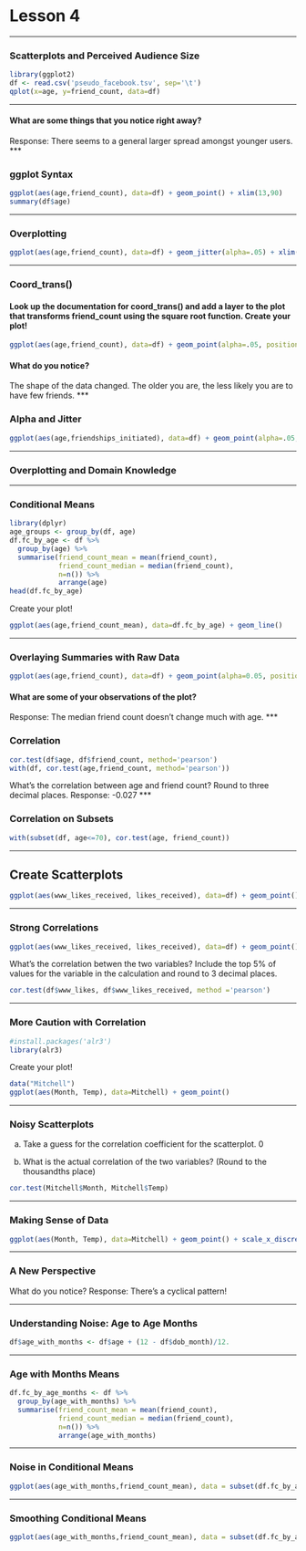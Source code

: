 Lesson 4
========================================================

***

### Scatterplots and Perceived Audience Size
```r
library(ggplot2)
df <- read.csv('pseudo_facebook.tsv', sep='\t')
qplot(x=age, y=friend_count, data=df)
```

***

#### What are some things that you notice right away?
Response:
There seems to a general larger spread amongst younger users.
***

### ggplot Syntax
```r
ggplot(aes(age,friend_count), data=df) + geom_point() + xlim(13,90)
summary(df$age)
```

***

### Overplotting
```r
ggplot(aes(age,friend_count), data=df) + geom_jitter(alpha=.05) + xlim(13,90)
```

***

### Coord_trans()
#### Look up the documentation for coord_trans() and add a layer to the plot that transforms friend_count using the square root function. Create your plot!

```r
ggplot(aes(age,friend_count), data=df) + geom_point(alpha=.05, position=position_jitter(h=0)) + xlim(13,90) + coord_trans(ytrans='sqrt')
```

#### What do you notice?
The shape of the data changed. The older you are, the less likely you are to have few friends.
***

### Alpha and Jitter
```r
ggplot(aes(age,friendships_initiated), data=df) + geom_point(alpha=.05, position=position_jitter(h=0)) + xlim(13,90) + coord_trans(ytrans='sqrt')
```

***

### Overplotting and Domain Knowledge

***

### Conditional Means
```r
library(dplyr)
age_groups <- group_by(df, age)
df.fc_by_age <- df %>%
  group_by(age) %>%
  summarise(friend_count_mean = mean(friend_count),
            friend_count_median = median(friend_count),
            n=n()) %>%
            arrange(age)
head(df.fc_by_age)
```

Create your plot!
```r
ggplot(aes(age,friend_count_mean), data=df.fc_by_age) + geom_line()
```

***

### Overlaying Summaries with Raw Data
```r
ggplot(aes(age,friend_count), data=df) + geom_point(alpha=0.05, position=position_jitter(h=0)) + geom_point(alpha=0.05, position = position_jitter(h=0), color='orange') + geom_line(stat='summary', fun.y=mean) + geom_line(stat='summary', fun.y=quantile, probs=.1, linetype = 2, color = 'blue') + geom_line(stat='summary', fun.y=quantile, probs=.9, linetype = 2, color = 'blue') + geom_line(stat='summary', fun.y=quantile, probs=.5, color = 'blue') + coord_cartesian(xlim = c(13, 70), ylim=c(0,1000))
```

#### What are some of your observations of the plot?
Response:
The median friend count doesn't change much with age.
***

### Correlation
```r
cor.test(df$age, df$friend_count, method='pearson')
with(df, cor.test(age,friend_count, method='pearson'))
```

What's the correlation between age and friend count? Round to three decimal places.
Response:
-0.027 
***

### Correlation on Subsets
```r
with(subset(df, age<=70), cor.test(age, friend_count))
```

***

## Create Scatterplots
```r
ggplot(aes(www_likes_received, likes_received), data=df) + geom_point()
```

***

### Strong Correlations
```r
ggplot(aes(www_likes_received, likes_received), data=df) + geom_point() + xlim(0, quantile(df$www_likes_received, .95)) + ylim(0, quantile(df$www_likes, .95)) + geom_smooth(method='lm',color='red')
```

What's the correlation betwen the two variables? Include the top 5% of values for the variable in the calculation and round to 3 decimal places.

```r
cor.test(df$www_likes, df$www_likes_received, method ='pearson')
```

***

### More Caution with Correlation
```r
#install.packages('alr3')
library(alr3)
```

Create your plot!
```r
data("Mitchell")
ggplot(aes(Month, Temp), data=Mitchell) + geom_point()
```

***

### Noisy Scatterplots 

a. Take a guess for the correlation coefficient for the scatterplot.
0

b. What is the actual correlation of the two variables?
(Round to the thousandths place)

```r
cor.test(Mitchell$Month, Mitchell$Temp)
```

***

### Making Sense of Data
```r
ggplot(aes(Month, Temp), data=Mitchell) + geom_point() + scale_x_discrete(breaks = seq(0,203,12)) + coord_fixed(ratio=.5)
```

***

### A New Perspective
What do you notice?
Response:
There's a cyclical pattern!

***

### Understanding Noise: Age to Age Months
```r
df$age_with_months <- df$age + (12 - df$dob_month)/12.
```

***

### Age with Months Means
```r
df.fc_by_age_months <- df %>%
  group_by(age_with_months) %>%
  summarise(friend_count_mean = mean(friend_count),
            friend_count_median = median(friend_count),
            n=n()) %>%
            arrange(age_with_months)
```

***

### Noise in Conditional Means
```r
ggplot(aes(age_with_months,friend_count_mean), data = subset(df.fc_by_age_months, age_with_months<71)) + geom_point()
```

***

### Smoothing Conditional Means
```r
ggplot(aes(age_with_months,friend_count_mean), data = subset(df.fc_by_age_months, age_with_months<71)) + geom_point() + geom_smooth()
```